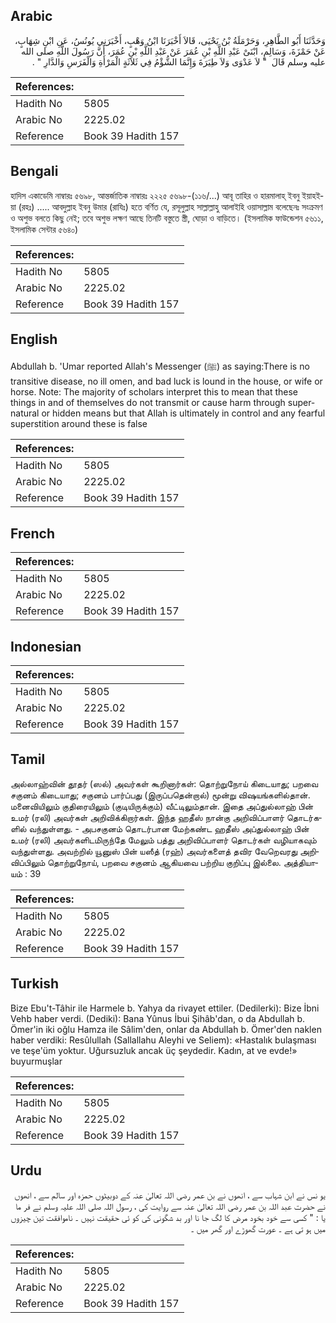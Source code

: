 ## Arabic


<div dir="rtl" lang="ar" style={{fontSize:'larger',backgroundColor:'#f8f9fa',padding:20}}>
وَحَدَّثَنَا أَبُو الطَّاهِرِ، وَحَرْمَلَةُ بْنُ يَحْيَى، قَالاَ أَخْبَرَنَا ابْنُ وَهْبٍ، أَخْبَرَنِي يُونُسُ، عَنِ ابْنِ شِهَابٍ، عَنْ حَمْزَةَ، وَسَالِمٍ، ابْنَىْ عَبْدِ اللَّهِ بْنِ عُمَرَ عَنْ عَبْدِ اللَّهِ بْنِ عُمَرَ، أَنَّ رَسُولَ اللَّهِ صلى الله عليه وسلم قَالَ ‏ "‏ لاَ عَدْوَى وَلاَ طِيَرَةَ وَإِنَّمَا الشُّؤْمُ فِي ثَلاَثَةٍ الْمَرْأَةِ وَالْفَرَسِ وَالدَّارِ ‏"‏ ‏.‏
</div>
<div style={{backgroundColor:'#f8f9fa',padding:20, marginBottom: 10}}><table> <thead> <tr> <th>References:</th> <th></th> </tr> </thead> <tbody><tr><td>Hadith No</td><td>5805</td></tr><tr><td>Arabic No</td><td>2225.02</td></tr><tr><td>Reference</td><td>Book 39 Hadith 157</td></tr></tbody></table></div>

## Bengali


<div dir="ltr" lang="bn" style={{fontSize:'larger',backgroundColor:'#f8f9fa',padding:20}}>
হাদিস একাডেমি নাম্বারঃ ৫৬৯৮, আন্তর্জাতিক নাম্বারঃ ২২২৫ ৫৬৯৮-(১১৬/...) আবূ তাহির ও হারমালাহ্ ইবনু ইয়াহইয়া (রহঃ) ..... আবদুল্লাহ ইবনু উমার (রাযিঃ) হতে বর্ণিত যে, রসূলুল্লাহ সাল্লাল্লাহু আলাইহি ওয়াসাল্লাম বলেছেনঃ সংক্রমণ ও অশুভ বলতে কিছু নেই; তবে অশুভ লক্ষণ আছে তিনটি বস্তুতে স্ত্রী, ঘোড়া ও বাড়িতে। (ইসলামিক ফাউন্ডেশন ৫৬১১, ইসলামিক সেন্টার ৫৬৪০)
</div>
<div style={{backgroundColor:'#f8f9fa',padding:20, marginBottom: 10}}><table> <thead> <tr> <th>References:</th> <th></th> </tr> </thead> <tbody><tr><td>Hadith No</td><td>5805</td></tr><tr><td>Arabic No</td><td>2225.02</td></tr><tr><td>Reference</td><td>Book 39 Hadith 157</td></tr></tbody></table></div>

## English


<div dir="ltr" lang="en" style={{fontSize:'larger',backgroundColor:'#f8f9fa',padding:20}}>
Abdullah b. 'Umar reported Allah's Messenger (ﷺ) as saying:There is no transitive disease, no ill omen, and bad luck is lound in the house, or wife or horse. Note: The majority of scholars interpret this to mean that these things in and of themselves do not transmit or cause harm through supernatural or hidden means but that Allah is ultimately in control and any fearful superstition around these is false
</div>
<div style={{backgroundColor:'#f8f9fa',padding:20, marginBottom: 10}}><table> <thead> <tr> <th>References:</th> <th></th> </tr> </thead> <tbody><tr><td>Hadith No</td><td>5805</td></tr><tr><td>Arabic No</td><td>2225.02</td></tr><tr><td>Reference</td><td>Book 39 Hadith 157</td></tr></tbody></table></div>

## French


<div dir="ltr" lang="fr" style={{fontSize:'larger',backgroundColor:'#f8f9fa',padding:20}}>

</div>
<div style={{backgroundColor:'#f8f9fa',padding:20, marginBottom: 10}}><table> <thead> <tr> <th>References:</th> <th></th> </tr> </thead> <tbody><tr><td>Hadith No</td><td>5805</td></tr><tr><td>Arabic No</td><td>2225.02</td></tr><tr><td>Reference</td><td>Book 39 Hadith 157</td></tr></tbody></table></div>

## Indonesian


<div dir="ltr" lang="id" style={{fontSize:'larger',backgroundColor:'#f8f9fa',padding:20}}>

</div>
<div style={{backgroundColor:'#f8f9fa',padding:20, marginBottom: 10}}><table> <thead> <tr> <th>References:</th> <th></th> </tr> </thead> <tbody><tr><td>Hadith No</td><td>5805</td></tr><tr><td>Arabic No</td><td>2225.02</td></tr><tr><td>Reference</td><td>Book 39 Hadith 157</td></tr></tbody></table></div>

## Tamil


<div dir="ltr" lang="ta" style={{fontSize:'larger',backgroundColor:'#f8f9fa',padding:20}}>
அல்லாஹ்வின் தூதர் (ஸல்) அவர்கள் கூறினார்கள்: தொற்றுநோய் கிடையாது; பறவை சகுனம் கிடையாது; சகுனம் பார்ப்பது (இருப்பதென்றால்) மூன்று விஷயங்களில்தான். மனைவியிலும் குதிரையிலும் (குடியிருக்கும்) வீட்டிலும்தான். இதை அப்துல்லாஹ் பின் உமர் (ரலி) அவர்கள் அறிவிக்கிறார்கள். இந்த ஹதீஸ் நான்கு அறிவிப்பாளர் தொடர்களில் வந்துள்ளது. - அபசகுனம் தொடர்பான மேற்கண்ட ஹதீஸ் அப்துல்லாஹ் பின் உமர் (ரலி) அவர்களிடமிருந்தே மேலும் பத்து அறிவிப்பாளர் தொடர்கள் வழியாகவும் வந்துள்ளது. அவற்றில் யூனுஸ் பின் யஸீத் (ரஹ்) அவர்களைத் தவிர வேறெவரது அறிவிப்பிலும் தொற்றுநோய், பறவை சகுனம் ஆகியவை பற்றிய குறிப்பு இல்லை. அத்தியாயம் : 39
</div>
<div style={{backgroundColor:'#f8f9fa',padding:20, marginBottom: 10}}><table> <thead> <tr> <th>References:</th> <th></th> </tr> </thead> <tbody><tr><td>Hadith No</td><td>5805</td></tr><tr><td>Arabic No</td><td>2225.02</td></tr><tr><td>Reference</td><td>Book 39 Hadith 157</td></tr></tbody></table></div>

## Turkish


<div dir="ltr" lang="tr" style={{fontSize:'larger',backgroundColor:'#f8f9fa',padding:20}}>
Bize Ebu't-Tâhir ile Harmele b. Yahya da rivayet ettiler. (Dedilerki): Bize İbni Vehb haber verdi. (Dediki): Bana Yûnus İbui Şihâb'dan, o da Abdullah b. Ömer'in iki oğlu Hamza ile Sâlim'den, onlar da Abdullah b. Ömer'den naklen haber verdiki: Resûlullah (Sallallahu Aleyhi ve Seliem): «Hastalık bulaşması ve teşe'üm yoktur. Uğursuzluk ancak üç şeydedir. Kadın, at ve evde!» buyurmuşlar
</div>
<div style={{backgroundColor:'#f8f9fa',padding:20, marginBottom: 10}}><table> <thead> <tr> <th>References:</th> <th></th> </tr> </thead> <tbody><tr><td>Hadith No</td><td>5805</td></tr><tr><td>Arabic No</td><td>2225.02</td></tr><tr><td>Reference</td><td>Book 39 Hadith 157</td></tr></tbody></table></div>

## Urdu


<div dir="rtl" lang="ur" style={{fontSize:'larger',backgroundColor:'#f8f9fa',padding:20}}>
یو نس نے ابن شہاب سے ، انھوں نے بن عمر رضی اللہ تعالیٰ عنہ کے دوبیٹوں حمزہ اور سالم سے ، انھوں نے حضرت عبد اللہ بن عمر رضی اللہ تعالیٰ عنہ سے روایت کی ، رسول اللہ صلی اللہ علیہ وسلم نے فر ما یا : " کسی سے خود بخود مرض کا لگ جا نا اور بد شگونی کی کو ئی حقیقت نہیں ۔ ناموافقت تین چیزوں میں ہو تی ہے ۔ عورت گھوڑے اور گھر میں ۔
</div>
<div style={{backgroundColor:'#f8f9fa',padding:20, marginBottom: 10}}><table> <thead> <tr> <th>References:</th> <th></th> </tr> </thead> <tbody><tr><td>Hadith No</td><td>5805</td></tr><tr><td>Arabic No</td><td>2225.02</td></tr><tr><td>Reference</td><td>Book 39 Hadith 157</td></tr></tbody></table></div>